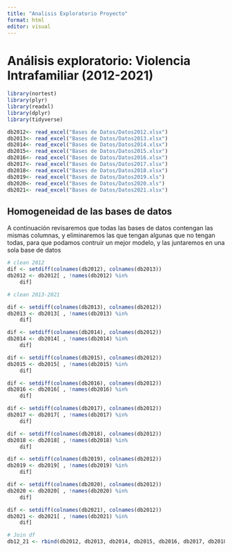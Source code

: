 ```yaml
---
title: "Analisis Exploratorio Proyecto"
format: html
editor: visual
---
```


# Análisis exploratorio: Violencia Intrafamiliar (2012-2021)

```r
library(nortest)
library(plyr)
library(readxl)
library(dplyr)
library(tidyverse)

```

```r
db2012<- read_excel("Bases de Datos/Datos2012.xlsx")
db2013<- read_excel("Bases de Datos/Datos2013.xlsx")
db2014<- read_excel("Bases de Datos/Datos2014.xlsx")
db2015<- read_excel("Bases de Datos/Datos2015.xlsx")
db2016<- read_excel("Bases de Datos/Datos2016.xlsx")
db2017<- read_excel("Bases de Datos/Datos2017.xlsx")
db2018<- read_excel("Bases de Datos/Datos2018.xlsx")
db2019<- read_excel("Bases de Datos/Datos2019.xls")
db2020<- read_excel("Bases de Datos/Datos2020.xls")
db2021<- read_excel("Bases de Datos/Datos2021.xlsx")
```

## Homogeneidad de las bases de datos

A continuación revisaremos que todas las bases de datos contengan las mismas columnas, y eliminaremos las que tengan algunas que no tengan todas, para que podamos contruir un mejor modelo, y las juntaremos en una sola base de datos

```r
# clean 2012
dif <- setdiff(colnames(db2012), colnames(db2013))
db2012 <- db2012[ , !names(db2012) %in% 
    dif]

# clean 2013-2021

dif <- setdiff(colnames(db2013), colnames(db2012))
db2013 <- db2013[ , !names(db2013) %in% 
    dif]

dif <- setdiff(colnames(db2014), colnames(db2012))
db2014 <- db2014[ , !names(db2014) %in% 
    dif]

dif <- setdiff(colnames(db2015), colnames(db2012))
db2015 <- db2015[ , !names(db2015) %in% 
    dif]

dif <- setdiff(colnames(db2016), colnames(db2012))
db2016 <- db2016[ , !names(db2016) %in% 
    dif]

dif <- setdiff(colnames(db2017), colnames(db2012))
db2017 <- db2017[ , !names(db2017) %in% 
    dif]

dif <- setdiff(colnames(db2018), colnames(db2012))
db2018 <- db2018[ , !names(db2018) %in% 
    dif]

dif <- setdiff(colnames(db2019), colnames(db2012))
db2019 <- db2019[ , !names(db2019) %in% 
    dif]

dif <- setdiff(colnames(db2020), colnames(db2012))
db2020 <- db2020[ , !names(db2020) %in% 
    dif]

dif <- setdiff(colnames(db2021), colnames(db2012))
db2021 <- db2021[ , !names(db2021) %in% 
    dif]

# Join df
db12_21 <- rbind(db2012, db2013, db2014, db2015, db2016, db2017, db2018, db2019, db2020, db2021) 

```
